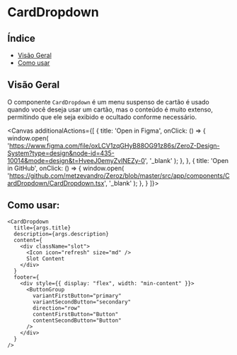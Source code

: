 
<Meta of={CardDropdown} />

# CardDropdown

## Índice

- [Visão Geral](#visão-geral)
- [Como usar](#como-usar)

## Visão Geral

O componente `CardDropdown` é um menu suspenso de cartão é usado quando você deseja usar um cartão, mas o conteúdo é muito extenso, permitindo que ele seja exibido e ocultado conforme necessário.

<Canvas additionalActions={[
    {
      title: 'Open in Figma', 
      onClick: () => {
        window.open(
          'https://www.figma.com/file/oxLCV1zqGHyB88OG91z86s/ZeroZ-Design-System?type=design&node-id=435-10014&mode=design&t=HveeJ0emyZvlNEZy-0',
          '_blank'
        );
      },
    },
    {
      title: 'Open in GitHub',
      onClick: () => {
        window.open(
          'https://github.com/metzevandro/Zeroz/blob/master/src/app/components/CardDropdown/CardDropdown.tsx',
          '_blank'
        );
      },
    }
  ]}>
  <Story/>

</Canvas>

## Como usar:

```tsx
<CardDropdown
  title={args.title}
  description={args.description}
  content={
    <div className="slot">
      <Icon icon="refresh" size="md" />
      Slot Content
    </div>
  }
  footer={
    <div style={{ display: "flex", width: "min-content" }}>
      <ButtonGroup
        variantFirstButton="primary"
        variantSecondButton="secondary"
        direction="row"
        contentFirstButton="Button"
        contentSecondButton="Button"
      />
    </div>
  }
/>
```
